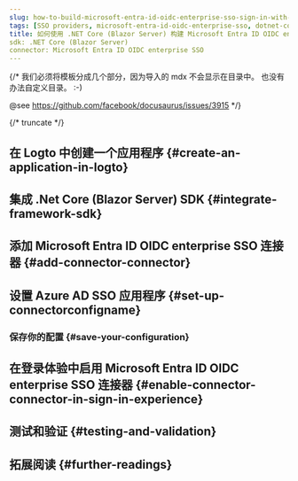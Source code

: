 ```yaml
---
slug: how-to-build-microsoft-entra-id-oidc-enterprise-sso-sign-in-with-dotnet-core-blazor-server-and-logto
tags: [SSO providers, microsoft-entra-id-oidc-enterprise-sso, dotnet-core-blazor-server, c#, SAML authentication, enterprise login, SSO login]
title: 如何使用 .NET Core (Blazor Server) 构建 Microsoft Entra ID OIDC enterprise SSO
sdk: .NET Core (Blazor Server)
connector: Microsoft Entra ID OIDC enterprise SSO
---
```


{/*
  我们必须将模板分成几个部分，因为导入的 mdx 不会显示在目录中。
  也没有办法自定义目录。 :-)

  @see https://github.com/facebook/docusaurus/issues/3915
*/}




{/* truncate */}

<Intro connector={connector} sdk=".NET Core (Blazor Server)" link="https://learn.microsoft.com/en-us/aspnet/core/blazor/hosting-models?view=aspnetcore-9.0#blazor-server" />

## 在 Logto 中创建一个应用程序 \{#create-an-application-in-logto}

<CreateApplication type="传统网页" framework=".Net Core (Blazor Server)" />

## 集成 .Net Core (Blazor Server) SDK \{#integrate-framework-sdk}

<IntegrateSdk />

## 添加 Microsoft Entra ID OIDC enterprise SSO 连接器 \{#add-connector-connector}

<AddSsoConnector framework=".Net Core (Blazor Server)" />

## 设置 Azure AD SSO 应用程序 \{#set-up-connectorconfigname}

<ConnectorGuide />

### 保存你的配置 \{#save-your-configuration}

<SaveYourConfiguration connector={connector} />

## 在登录体验中启用 Microsoft Entra ID OIDC enterprise SSO 连接器 \{#enable-connector-connector-in-sign-in-experience}

<EnableSsoConnector />

## 测试和验证 \{#testing-and-validation}

<TestingAndValidation connector={connector} sdk=".NET Core (Blazor Server)" />

## 拓展阅读 \{#further-readings}

<FurtherReadings />